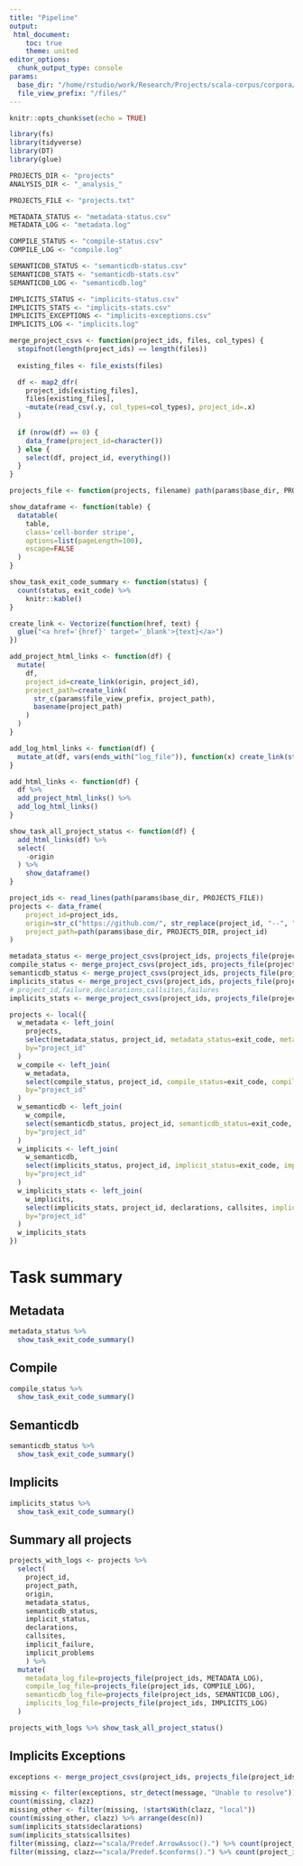 ```yaml
---
title: "Pipeline"
output:
 html_document:
    toc: true
    theme: united
editor_options: 
  chunk_output_type: console
params:
  base_dir: "/home/rstudio/work/Research/Projects/scala-corpus/corpora/6-scaladex"
  file_view_prefix: "/files/"
---
```


```r
knitr::opts_chunk$set(echo = TRUE)

library(fs)
library(tidyverse)
library(DT)
library(glue)

PROJECTS_DIR <- "projects"
ANALYSIS_DIR <- "_analysis_"

PROJECTS_FILE <- "projects.txt"

METADATA_STATUS <- "metadata-status.csv"
METADATA_LOG <- "metadata.log"

COMPILE_STATUS <- "compile-status.csv"
COMPILE_LOG <- "compile.log"

SEMANTICDB_STATUS <- "semanticdb-status.csv"
SEMANTICDB_STATS <- "semanticdb-stats.csv"
SEMANTICDB_LOG <- "semanticdb.log"

IMPLICITS_STATUS <- "implicits-status.csv"
IMPLICITS_STATS <- "implicits-stats.csv"
IMPLICITS_EXCEPTIONS <- "implicits-exceptions.csv"
IMPLICITS_LOG <- "implicits.log"
```

```r
merge_project_csvs <- function(project_ids, files, col_types) {
  stopifnot(length(project_ids) == length(files))
  
  existing_files <- file_exists(files)

  df <- map2_dfr(
    project_ids[existing_files], 
    files[existing_files], 
    ~mutate(read_csv(.y, col_types=col_types), project_id=.x)
  )
  
  if (nrow(df) == 0) {
    data_frame(project_id=character())
  } else {
    select(df, project_id, everything())
  }
}

projects_file <- function(projects, filename) path(params$base_dir, PROJECTS_DIR, projects, ANALYSIS_DIR, filename)

show_dataframe <- function(table) {
  datatable(
    table,
    class='cell-border stripe',
    options=list(pageLength=100),
    escape=FALSE
  )
}

show_task_exit_code_summary <- function(status) {
  count(status, exit_code) %>% 
    knitr::kable()
}

create_link <- Vectorize(function(href, text) {
  glue("<a href='{href}' target='_blank'>{text}</a>")
})

add_project_html_links <- function(df) {
  mutate(
    df, 
    project_id=create_link(origin, project_id), 
    project_path=create_link(
      str_c(params$file_view_prefix, project_path),
      basename(project_path)
    )
  )
}

add_log_html_links <- function(df) {
  mutate_at(df, vars(ends_with("log_file")), function(x) create_link(str_c(params$file_view_prefix, x), basename(x)))
}

add_html_links <- function(df) {
  df %>%
  add_project_html_links() %>%
  add_log_html_links()
}

show_task_all_project_status <- function(df) {
  add_html_links(df) %>%
  select(
    -origin
  ) %>% 
    show_dataframe()
}
```


```r
project_ids <- read_lines(path(params$base_dir, PROJECTS_FILE))
projects <- data_frame(
    project_id=project_ids,
    origin=str_c("https://github.com/", str_replace(project_id, "--", "/")),
    project_path=path(params$base_dir, PROJECTS_DIR, project_id)
)
```

```r
metadata_status <- merge_project_csvs(project_ids, projects_file(project_ids, METADATA_STATUS), col_types="ii")
compile_status <- merge_project_csvs(project_ids, projects_file(project_ids, COMPILE_STATUS), col_types="ii")
semanticdb_status <- merge_project_csvs(project_ids, projects_file(project_ids, SEMANTICDB_STATUS), col_types="ii")
implicits_status <- merge_project_csvs(project_ids, projects_file(project_ids, IMPLICITS_STATUS), col_types="ii")
# project_id,failure,declarations,callsites,failures
implicits_stats <- merge_project_csvs(project_ids, projects_file(project_ids, IMPLICITS_STATS), col_types="cciii")
```

```r
projects <- local({
  w_metadata <- left_join(
    projects,
    select(metadata_status, project_id, metadata_status=exit_code, metadata_duration=duration),
    by="project_id"
  )
  w_compile <- left_join(
    w_metadata,
    select(compile_status, project_id, compile_status=exit_code, compile_duration=duration),
    by="project_id"
  )
  w_semanticdb <- left_join(
    w_compile,
    select(semanticdb_status, project_id, semanticdb_status=exit_code, semanticdb_duration=duration),
    by="project_id"
  )
  w_implicits <- left_join(
    w_semanticdb,
    select(implicits_status, project_id, implicit_status=exit_code, implicit_duration=duration),
    by="project_id"
  )
  w_implicits_stats <- left_join(
    w_implicits,
    select(implicits_stats, project_id, declarations, callsites, implicit_failure=failure, implicit_problems=failures),
    by="project_id"
  )
  w_implicits_stats
})
```

# Task summary

## Metadata

```r
metadata_status %>%
  show_task_exit_code_summary()
```
## Compile

```r
compile_status %>%
  show_task_exit_code_summary()
```

## Semanticdb

```r
semanticdb_status %>%
  show_task_exit_code_summary()
```

## Implicits

```r
implicits_status %>%
  show_task_exit_code_summary()
```

## Summary all projects

```r
projects_with_logs <- projects %>%
  select(
    project_id, 
    project_path, 
    origin, 
    metadata_status, 
    semanticdb_status, 
    implicit_status, 
    declarations, 
    callsites, 
    implicit_failure, 
    implicit_problems
    ) %>%
  mutate(
    metadata_log_file=projects_file(project_ids, METADATA_LOG),
    compile_log_file=projects_file(project_ids, COMPILE_LOG),
    semanticdb_log_file=projects_file(project_ids, SEMANTICDB_LOG),
    implicits_log_file=projects_file(project_ids, IMPLICITS_LOG)
  )

projects_with_logs %>% show_task_all_project_status()
```

## Implicits Exceptions

```r
exceptions <- merge_project_csvs(project_ids, projects_file(project_ids, IMPLICITS_EXCEPTIONS), col_types="ccccc")
```

```r
missing <- filter(exceptions, str_detect(message, "Unable to resolve")) %>% mutate(clazz=str_replace(message, "Unable to resolve: (.*)", "\\1")) %>% select(project_id, module_id, clazz)
count(missing, clazz)
missing_other <- filter(missing, !startsWith(clazz, "local"))
count(missing_other, clazz) %>% arrange(desc(n))
sum(implicits_stats$declarations)
sum(implicits_stats$callsites)
filter(missing, clazz=="scala/Predef.ArrowAssoc().") %>% count(project_id)
filter(missing, clazz=="scala/Predef.$conforms().") %>% count(project_id)
```

